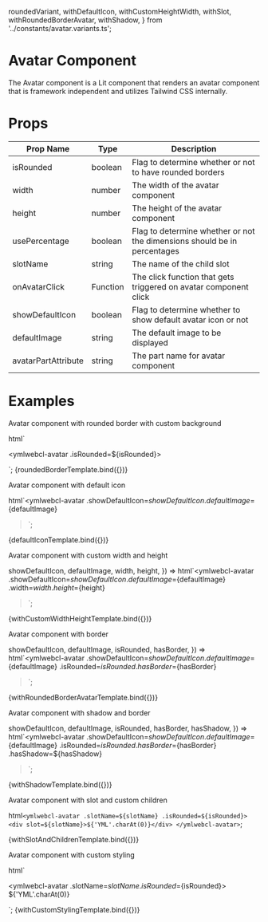  roundedVariant,
  withDefaultIcon,
  withCustomHeightWidth,
  withSlot,
  withRoundedBorderAvatar,
  withShadow,
} from '../constants/avatar.variants.ts';

<Meta title="Components/Avatar" />

# Avatar Component

The Avatar component is a Lit component that renders an avatar component that is framework independent and utilizes Tailwind CSS internally.

# Props

| Prop Name           | Type     | Description                                                              |
| ------------------- | -------- | ------------------------------------------------------------------------ |
| isRounded           | boolean  | Flag to determine whether or not to have rounded borders                 |
| width               | number   | The width of the avatar component                                        |
| height              | number   | The height of the avatar component                                       |
| usePercentage       | boolean  | Flag to determine whether or not the dimensions should be in percentages |
| slotName            | string   | The name of the child slot                                               |
| onAvatarClick       | Function | The click function that gets triggered on avatar component click         |
| showDefaultIcon     | boolean  | Flag to determine whether to show default avatar icon or not             |
| defaultImage        | string   | The default image to be displayed                                        |
| avatarPartAttribute | string   | The part name for avatar component                                       |

# Examples

Avatar component with rounded border with custom background

  html`<div class="rounded-avatar">
    <ymlwebcl-avatar .isRounded=${isRounded}></ymlwebcl-avatar>
  </div>`;

<Canvas>
  <Story name="rounded border" args={roundedVariant}>
    {roundedBorderTemplate.bind({})}
  </Story>
</Canvas>

Avatar component with default icon

  html`<ymlwebcl-avatar
    .showDefaultIcon=${showDefaultIcon}
    .defaultImage=${defaultImage}
  ></ymlwebcl-avatar>`;

<Canvas>
  <Story name="default icon" args={withDefaultIcon}>
    {defaultIconTemplate.bind({})}
  </Story>
</Canvas>

Avatar component with custom width and height

  showDefaultIcon,
  defaultImage,
  width,
  height,
}) =>
  html`<ymlwebcl-avatar
    .showDefaultIcon=${showDefaultIcon}
    .defaultImage=${defaultImage}
    .width=${width}
    .height=${height}
  ></ymlwebcl-avatar>`;

<Canvas>
  <Story name="custom height and width" args={withCustomHeightWidth}>
    {withCustomWidthHeightTemplate.bind({})}
  </Story>
</Canvas>

Avatar component with border

  showDefaultIcon,
  defaultImage,
  isRounded,
  hasBorder,
}) =>
  html`<ymlwebcl-avatar
    .showDefaultIcon=${showDefaultIcon}
    .defaultImage=${defaultImage}
    .isRounded=${isRounded}
    .hasBorder=${hasBorder}
  ></ymlwebcl-avatar>`;

<Canvas>
  <Story
    name="with rounded border avatar variant"
    args={withRoundedBorderAvatar}
  >
    {withRoundedBorderAvatarTemplate.bind({})}
  </Story>
</Canvas>

Avatar component with shadow and border

  showDefaultIcon,
  defaultImage,
  isRounded,
  hasBorder,
  hasShadow,
}) =>
  html`<ymlwebcl-avatar
    .showDefaultIcon=${showDefaultIcon}
    .defaultImage=${defaultImage}
    .isRounded=${isRounded}
    .hasBorder=${hasBorder}
    .hasShadow=${hasShadow}
  ></ymlwebcl-avatar>`;

<Canvas>
  <Story name=" avatar with shadow" args={withShadow}>
    {withShadowTemplate.bind({})}
  </Story>
</Canvas>

Avatar component with slot and custom children

  html`<ymlwebcl-avatar .slotName=${slotName} .isRounded=${isRounded}>
    <div slot=${slotName}>${'YML'.charAt(0)}</div>
  </ymlwebcl-avatar>`;

<Canvas>
  <Story name="with slot and children" args={withSlot}>
    {withSlotAndChildrenTemplate.bind({})}
  </Story>
</Canvas>

Avatar component with custom styling

  html` <div class="parent-container">
    <ymlwebcl-avatar .slotName=${slotName} .isRounded=${isRounded}>
      <div slot=${slotName}>
        <span> ${'YML'.charAt(0)}</span>
      </div>
    </ymlwebcl-avatar>
  </div>`;

<Canvas>
  <Story name="with custom styling" args={withSlot}>
    {withCustomStylingTemplate.bind({})}
  </Story>
</Canvas>
